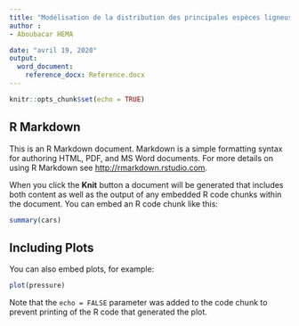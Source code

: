 ```yaml
---
title: "Modélisation de la distribution des principales espèces ligneuses dans deux parcs agroforestiers du bassin arachidier sénégalais"
author :
- Aboubacar HEMA 

date: "avril 19, 2020"
output:
  word_document:
    reference_docx: Reference.docx
---
```



```r
knitr::opts_chunk$set(echo = TRUE)
```

## R Markdown

This is an R Markdown document. Markdown is a simple formatting syntax for authoring HTML, PDF, and MS Word documents. For more details on using R Markdown see <http://rmarkdown.rstudio.com>.

When you click the **Knit** button a document will be generated that includes both content as well as the output of any embedded R code chunks within the document. You can embed an R code chunk like this:

```r
summary(cars)
```

## Including Plots

You can also embed plots, for example:

```r
plot(pressure)
```

Note that the `echo = FALSE` parameter was added to the code chunk to prevent printing of the R code that generated the plot.
